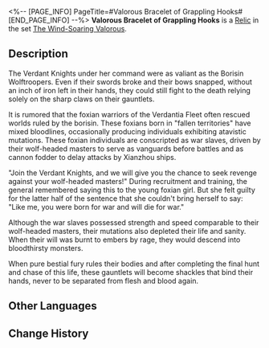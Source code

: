 <%-- [PAGE_INFO]
PageTitle=#Valorous Bracelet of Grappling Hooks#
[END_PAGE_INFO] --%>
{{Relic Infobox
|id        = 61202
|image     = Item Valorous Bracelet of Grappling Hooks.png{{subst:void|<!--$UPLOAD:<<SpriteOutput/RelicFigures/IconRelic_120_2.png>-<Item Valorous Bracelet of Grappling Hooks.png>-<Relic Icons>>-->}}
|set       = The Wind-Soaring Valorous
|piece     = Hand
|mentions  = 
}}
{{Description|A bionic gauntlet integrated with the body. To hunt fearsome beasts, one must possess claws sharper than those of the beasts themselves.}}
'''Valorous Bracelet of Grappling Hooks''' is a [[Relic]] in the set [[The Wind-Soaring Valorous]].

==Description==
The Verdant Knights under her command were as valiant as the Borisin Wolftroopers. Even if their swords broke and their bows snapped, without an inch of iron left in their hands, they could still fight to the death relying solely on the sharp claws on their gauntlets.

It is rumored that the foxian warriors of the Verdantia Fleet often rescued worlds ruled by the borisin. These foxians born in "fallen territories" have mixed bloodlines, occasionally producing individuals exhibiting atavistic mutations. These foxian individuals are conscripted as war slaves, driven by their wolf-headed masters to serve as vanguards before battles and as cannon fodder to delay attacks by Xianzhou ships.

"Join the Verdant Knights, and we will give you the chance to seek revenge against your wolf-headed masters!" During recruitment and training, the general remembered saying this to the young foxian girl. But she felt guilty for the latter half of the sentence that she couldn't bring herself to say: "Like me, you were born for war and will die for war."

Although the war slaves possessed strength and speed comparable to their wolf-headed masters, their mutations also depleted their life and sanity. When their will was burnt to embers by rage, they would descend into bloodthirsty monsters.

When pure bestial fury rules their bodies and after completing the final hunt and chase of this life, these gauntlets will become shackles that bind their hands, never to be separated from flesh and blood again.

==Other Languages==
{{Other Languages
|en   = Valorous Bracelet of Grappling Hooks
|zhs  = 勇烈的钩爪腕甲
|zht  = 勇烈的鉤爪腕甲
|ja   = {{Rubi|勇猛|ゆうもう}}な{{Rubi|鉤爪|かぎづめ}}ガントレット
|ko   = 용맹한 갈고리 완갑
|es   = Brazalete intrépido de ganchos de agarre
|fr   = Griffes de vaillance
|ru   = Когтистые перчатки храбрости
|th   = Valorous Bracelet of Grappling Hooks
|vi   = Dũng Khí - Giáp Tay Móc Câu
|de   = Tapfere Armschiene der Klaue
|id   = Valorous Bracelet of Grappling Hooks
|pt   = Bracelete Valoroso de Ganchos de Escalada
}}

==Change History==
{{Change History|2.3}}